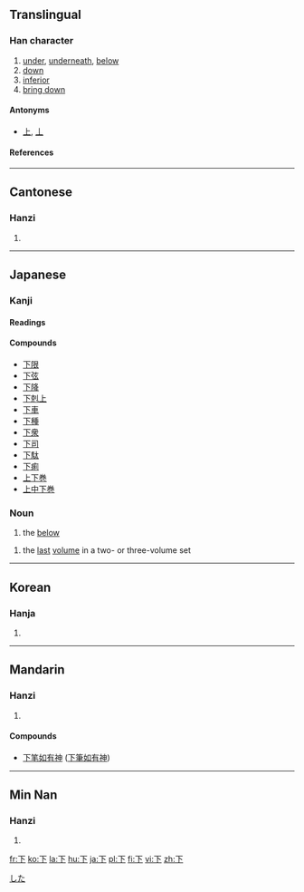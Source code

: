 {{see|丅}}<!-- may be replaced by zh-forms -->
==Translingual==
{{stroke order|type=animate}}
{{stroke order|strokes=3}}
===Han character===
{{Han char|rn=1|rad=一|as=02|sn=3|four=1023<sub>0</sub>|canj=一卜 (MY)}}

# [[under]], [[underneath]], [[below]]
# [[down]]
# [[inferior]]
# [[bring down]]

====Antonyms====
*[[上]], [[丄]]

====References====
{{Han ref|kx=0076.100|dkj=00014|dj=0147.010|hdz=10007.010|uh=4E0B|ud=19979|bh=A455|bd=42069}}

----

==Cantonese==

===Hanzi===
{{yue-hanzi|jyut=|y=ha6, ha5}}

# {{defn|Cantonese}}

----

==Japanese==
[[Category:1000_Japanese_basic_words|した]]
===Kanji===
{{ja-kanji|grade=1|rs=一02}}

====Readings====
{{ja-readings|on=[[か]] (''ka''), [[げ]] (''ge'')|kun=[[した]] (''shita''), [[しも]] (''shimo''), [[もと]] (''moto''), [[さがる]] ([[下がる]], ''sagaru''), [[さげる]] ([[下げる]], ''sageru''), [[くだる]] ([[下る]], ''kudaru''), [[くだす]] ([[下す]], ''kudasu''), [[くださる]] ([[下さる]], ''kudasaru''), [[おりる]] ([[下りる]], ''oriru''), [[おろす]] ([[下ろす]], ''orosu)}}

====Compounds====
*[[下限]]
*[[下弦]]
*[[下降]]
*[[下剋上]]
*[[下車]]
*[[下種]]
*[[下衆]]
*[[下司]]
*[[下駄]]
*[[下痢]]
*[[上下巻]]
*[[上中下巻]]


===Noun===
{{ja-noun|k|hira=した|rom=shita}}

# the [[below]]
{{ja-noun|k|hira=げ|rom=ge|hidx=け'}}
# the [[last]] [[volume]] in a two- or three-volume set

----

==Korean==

===Hanja===
{{ko-hanja|hangeul=하|eumhun=아래|rv=ha|mr=ha}}

# {{defn|Korean}}

----

==Mandarin==

===Hanzi===
{{cmn-hanzi|pin=[[xià]] (xia4)|wg=hsia<sup>4</sup>}}
# {{defn|Mandarin}}

====Compounds====
{{top2}}
*[[下笔如有神]] ([[下笔如有神|下筆如有神]])
{{mid2}}
{{bottom}}

----

==Min Nan==

===Hanzi===
{{nan-hanzi|poj=loke (loke<sup>7</sup>)}}

# {{defn|Min Nan}}

[[fr:下]]
[[ko:下]]
[[la:下]]
[[hu:下]]
[[ja:下]]
[[pl:下]]
[[fi:下]]
[[vi:下]]
[[zh:下]]